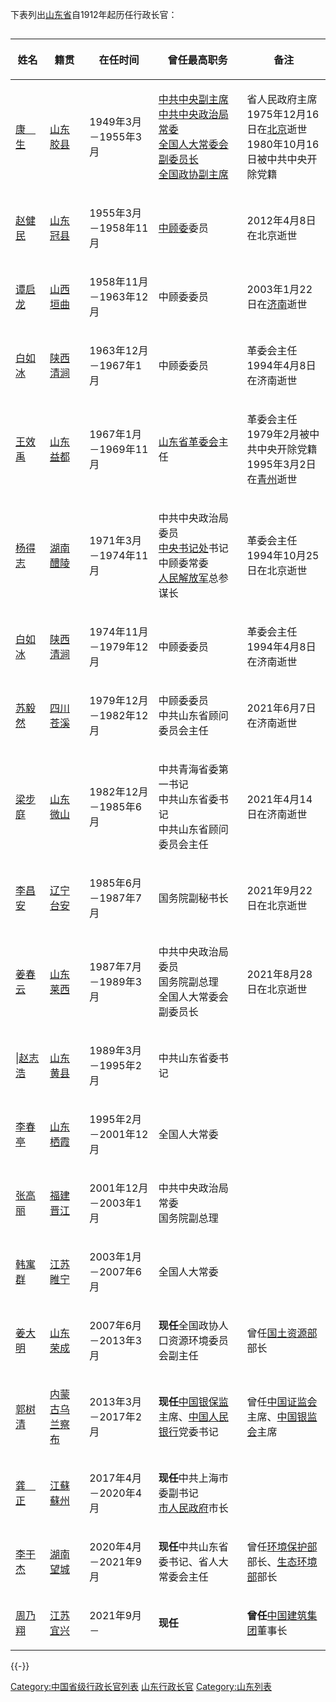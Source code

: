 {{dynamic list}}
下表列出[[山东省|山东省]]自1912年起历任行政长官：

=={{ROC-1912}}==

=={{ROC}}==

=={{PRC}}==
{| border="0" cellpadding="3px" style="border: 1px solid #999; background-color:#ffffff;"
|-align="center" style="background-color: #cccccc;"
! 姓名
! 籍贯
! 在任时间
! 曾任最高职务
! 备注
|-----
| [[康生|康　生]]
| [[山东|山东]][[胶县|胶县]]
| 1949年3月－1955年3月
| [[中共中央副主席|中共中央副主席]]<br>[[中共中央政治局常委|中共中央政治局常委]]<br>[[全国人大常委会副委员长|全国人大常委会副委员长]]<br>[[全国政协副主席|全国政协副主席]]
| 省人民政府主席<br>1975年12月16日在[[北京|北京]]逝世<br>1980年10月16日被中共中央开除党籍
|-----
| [[赵健民|赵健民]]
| [[山东|山东]][[冠县|冠县]]
| 1955年3月－1958年11月
| [[中顾委|中顾委]]委员
| 2012年4月8日在北京逝世
|-----
| [[谭启龙|谭启龙]]
| [[山西|山西]][[垣曲|垣曲]]
| 1958年11月－1963年12月
| 中顾委委员
| 2003年1月22日在[[济南|济南]]逝世
|-----
| [[白如冰|白如冰]]
| [[陕西|陕西]][[清涧县|清涧]]
| 1963年12月－1967年1月
| 中顾委委员
| 革委会主任<br>1994年4月8日在济南逝世
|-----
| [[王效禹|王效禹]]
| [[山东|山东]][[青州市|益都]]
| 1967年1月－1969年11月
|[[山东省革命委员会|山东省革委会]]主任
| 革委会主任<br>1979年2月被中共中央开除党籍<br>1995年3月2日在[[青州市|青州]]逝世
|-----
| [[杨得志|杨得志]]
| [[湖南|湖南]][[醴陵|醴陵]]
| 1971年3月－1974年11月
| 中共中央政治局委员<br>[[中共中央书记处|中央书记处]]书记<br>中顾委常委<br>[[中国人民解放军|人民解放军]]总参谋长
| 革委会主任<br>1994年10月25日在北京逝世
|-----
| [[白如冰|白如冰]]
| [[陕西|陕西]][[清涧县|清涧]]
| 1974年11月－1979年12月
| 中顾委委员
| 革委会主任<br>1994年4月8日在济南逝世
|-----
| [[苏毅然|苏毅然]]
| [[四川|四川]][[苍溪县|苍溪]]
| 1979年12月－1982年12月
| 中顾委委员<br>中共山东省顾问委员会主任
| 2021年6月7日在济南逝世
|-----
| [[梁步庭|梁步庭]]
| [[山东|山东]][[微山县|微山]]
| 1982年12月－1985年6月
| 中共青海省委第一书记<br>中共山东省委书记<br>中共山东省顾问委员会主任
| 2021年4月14日在济南逝世
|-----
| [[李昌安|李昌安]]
| [[辽宁|辽宁]][[台安|台安]]
| 1985年6月－1987年7月
| 国务院副秘书长
| 2021年9月22日在北京逝世
|-----
| [[姜春云|姜春云]]
| [[山东|山东]][[莱西|莱西]]
| 1987年7月－1989年3月
| 中共中央政治局委员<br>国务院副总理<br>全国人大常委会副委员长
| 2021年8月28日在北京逝世
|-----
| |[[赵志浩|赵志浩]]
| [[山东|山东]][[黄县|黄县]]
| 1989年3月－1995年2月
| 中共山东省委书记
| 
|-----
| [[李春亭|李春亭]]
| [[山东|山东]][[栖霞市|栖霞]]
| 1995年2月－2001年12月
| 全国人大常委
| 
|-----
| [[张高丽|张高丽]]
| [[福建|福建]][[晋江市|晋江]]
| 2001年12月－2003年1月
| 中共中央政治局常委<br>国务院副总理
| 
|
|-----
| [[韩寓群|韩寓群]]
| [[江苏|江苏]][[睢宁|睢宁]]
| 2003年1月－2007年6月
| 全国人大常委
| 
|-----
| [[姜大明|姜大明]]
| [[山东|山东]][[荣成|荣成]]
| 2007年6月－2013年3月
| '''现任'''全国政协人口资源环境委员会副主任
| 曾任[[中华人民共和国国土资源部|国土资源部]]部长
|-----
| [[郭树清|郭树清]]
| [[内蒙古|内蒙古]][[乌兰察布|乌兰察布]]
| 2013年3月－2017年2月
| '''现任'''[[中国银行保险监督管理委员会|中国银保监]]主席、[[中国人民银行|中国人民银行]]党委书记
| 曾任[[中国证券监督管理委员会|中国证监会]]主席、[[中国银行业监督管理委员会|中国银监会]]主席
|-----
| [[龚正|龚　正]]
| [[江蘇|江蘇]][[蘇州|蘇州]]
| 2017年4月－2020年4月
| '''现任'''中共上海市委副书记<br>[[上海市人民政府|市人民政府]]市长
| 
|-----
| [[李干杰|李干杰]]
| [[湖南|湖南]][[望城|望城]]
| 2020年4月－2021年9月
| '''现任'''中共山东省委书记、省人大常委会主任
| 曾任[[环境保护部|环境保护部]]部长、[[生态环境部|生态环境部]]部长
|-----
| [[周乃翔|周乃翔]]
| [[江苏|江苏]][[宜兴|宜兴]]
| 2021年9月－
| '''现任'''
| '''曾任'''[[中国建筑集团|中国建筑集团]]董事长
|}

{{-}}
{{山东行政长官}}
{{中华人民共和国省级行政区行政主官}}

[[Category:中国省级行政长官列表|Category:中国省级行政长官列表]]
[[Category:山东行政长官|]]
[[Category:山东列表|Category:山东列表]]